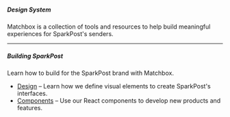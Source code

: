 ##### Design System

Matchbox is a collection of tools and resources to help build meaningful experiences for SparkPost's senders.

---

##### Building SparkPost

Learn how to build for the SparkPost brand with Matchbox.

- [Design](/design) – Learn how we define visual elements to create SparkPost's interfaces.
- [Components](/components) – Use our React components to develop new products and features.
